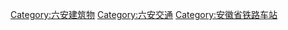 [[Category:六安建筑物|Category:六安建筑物]]
[[Category:六安交通|Category:六安交通]]
[[Category:安徽省铁路车站|Category:安徽省铁路车站]]